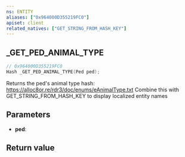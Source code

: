 ```yaml
---
ns: ENTITY
aliases: ["0x964000D355219FC0"]
apiset: client
related_natives: ["GET_STRING_FROM_HASH_KEY"]
---
```

## _GET_PED_ANIMAL_TYPE

```c
// 0x964000D355219FC0
Hash _GET_PED_ANIMAL_TYPE(Ped ped);
```

Returns the ped's animal type hash: https://alloc8or.re/rdr3/doc/enums/eAnimalType.txt
Combine this with GET_STRING_FROM_HASH_KEY to display localized entity names

## Parameters
* **ped**:

## Return value